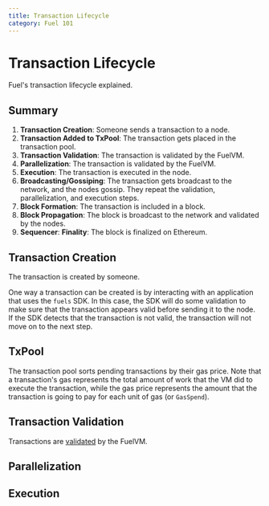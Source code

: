 ```yaml
---
title: Transaction Lifecycle
category: Fuel 101
---
```


# Transaction Lifecycle

Fuel's transaction lifecycle explained.

## Summary

1. **Transaction Creation**: Someone sends a transaction to a node.
2. **Transaction Added to TxPool**: The transaction gets placed in the transaction pool.
3. **Transaction Validation**: The transaction is validated by the FuelVM.
4. **Parallelization**: The transaction is validated by the FuelVM.
5. **Execution**: The transaction is executed in the node.
6. **Broadcasting/Gossiping**: The transaction gets broadcast to the network, and the nodes gossip. They repeat the validation, parallelization, and execution steps.
7. **Block Formation**: The transaction is included in a block.
8. **Block Propagation**: The block is broadcast to the network and validated by the nodes.
9. **Sequencer**: 
**Finality**: The block is finalized on Ethereum.

## Transaction Creation

The transaction is created by someone. 

One way a transaction can be created is by interacting with an application that uses the `fuels` SDK. In this case, the SDK will do some validation to make sure that the transaction appears valid before sending it to the node. If the SDK detects that the transaction is not valid, the transaction will not move on to the next step.

## TxPool

The transaction pool sorts pending transactions by their gas price. Note that a transaction's gas represents the total amount of work that the VM did to execute the transaction, while the gas price represents the amount that the transaction is going to pay for each unit of gas (or `GasSpend`). 

## Transaction Validation

Transactions are [validated](/docs/fuel-101/transaction-model#transaction-validation) by the FuelVM.

## Parallelization

## Execution

